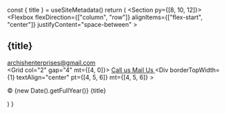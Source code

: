 
  const { title } = useSiteMetadata()
  return (
    <Section py={[8, 10, 12]}>
      <Container>
        <Flexbox
          flexDirection={["column", "row"]}
          alignItems={["flex-start", "center"]}
          justifyContent="space-between"
        >
         <Div maxW="300px">
            <H2 m="0" fontSize="xl|2xl|3xl" color="primary">
              {title}
            </H2>
            <A href="mailto:archishenterprises@gmail.com" fontSize="md" color="primary" lineHeight="none">
              <Icon name="mail" size="5" mr="2" color="primary" />
              archishenterprises@gmail.com
            </A>
          </Div>
          <NavMenu
            name="footer-example"
            dropdown={false}
            expand={false}
            my="6|0"
            gap="4|8"
          />
          <Grid col="2" gap="4" mt={[4, 0]}>
            <A href="tel: +91 9324647300" color="primary">
              <Icon name="phone" size={5} />
              <VisuallyHidden>Call us</VisuallyHidden>
            </A>
            <A href="mailto:archishenterprises@gmail.com" color="primary">
              <Icon name="mail" size={5} />
              <VisuallyHidden>Mail Us</VisuallyHidden>
            </A>
          </Grid>
        </Flexbox>
        <Div
          borderTopWidth={1}
          textAlign="center"
          pt={[4, 5, 6]}
          mt={[4, 5, 6]}
        >
          <P fontSize="sm" mt="0">
            © {new Date().getFullYear()} {title}
          </P>
        </Div>
      </Container>
    </Section>
  )
}